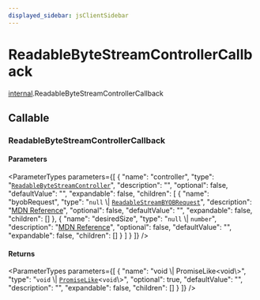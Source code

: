 ```yaml
---
displayed_sidebar: jsClientSidebar
---
```



# ReadableByteStreamControllerCallback

[internal](../../modules/internal.mdx).ReadableByteStreamControllerCallback

## Callable

### ReadableByteStreamControllerCallback

#### Parameters

<ParameterTypes parameters={[
  {
    "name": "controller",
    "type": "[`ReadableByteStreamController`](../../modules/internal.mdx#readablebytestreamcontroller-1)",
    "description": "",
    "optional": false,
    "defaultValue": "",
    "expandable": false,
    "children": [
      {
        "name": "byobRequest",
        "type": "``null`` \\| [`ReadableStreamBYOBRequest`](../../modules/internal.mdx#readablestreambyobrequest)",
        "description": "[MDN Reference](https://developer.mozilla.org/docs/Web/API/ReadableByteStreamController/byobRequest)",
        "optional": false,
        "defaultValue": "",
        "expandable": false,
        "children": []
      },
      {
        "name": "desiredSize",
        "type": "``null`` \\| `number`",
        "description": "[MDN Reference](https://developer.mozilla.org/docs/Web/API/ReadableByteStreamController/desiredSize)",
        "optional": false,
        "defaultValue": "",
        "expandable": false,
        "children": []
      }
    ]
  }
]} />

#### Returns

<ParameterTypes parameters={[
  {
    "name": "void \\| PromiseLike<void\\>",
    "type": "`void` \\| [`PromiseLike`](internal.PromiseLike.mdx)<`void`\\>",
    "optional": true,
    "defaultValue": "",
    "description": "",
    "expandable": false,
    "children": []
  }
]} />
